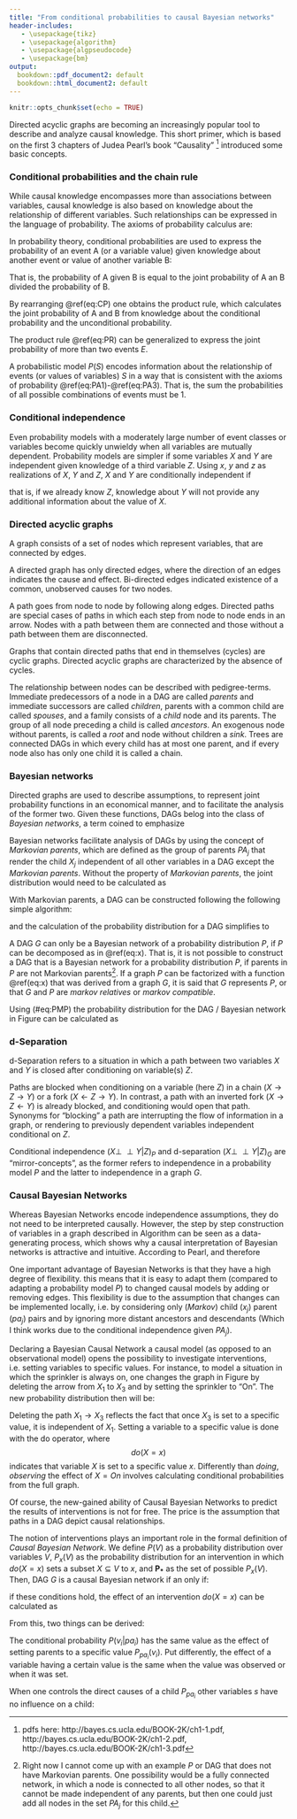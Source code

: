 ```yaml
---
title: "From conditional probabilities to causal Bayesian networks"
header-includes:
   - \usepackage{tikz}
   - \usepackage{algorithm} 
   - \usepackage{algpseudocode}
   - \usepackage{bm}
output:
  bookdown::pdf_document2: default
  bookdown::html_document2: default
---
```


```r
knitr::opts_chunk$set(echo = TRUE)
```

\newcommand{\indep}{\perp \!\!\! \perp}

Directed acyclic graphs are becoming an increasingly popular tool to describe and analyze causal knowledge. This short primer, which is based on the first 3 chapters of Judea Pearl's book "Causality" ^[pdfs here: http://bayes.cs.ucla.edu/BOOK-2K/ch1-1.pdf, http://bayes.cs.ucla.edu/BOOK-2K/ch1-2.pdf, http://bayes.cs.ucla.edu/BOOK-2K/ch1-3.pdf] introduced some basic concepts.


### Conditional probabilities and the chain rule {-}

While causal knowledge encompasses more than associations between variables, causal knowledge is also based on knowledge about the relationship of different variables. Such relationships can be expressed in the language of probability. The axioms of probability calculus are:

\begin{equation}
0	\leq P(A) \leq 1, (\#eq:PA1)
\end{equation}
\begin{equation}
P(\textrm{sure proposition}) = 1, (\#eq:PA2)
\end{equation}
\begin{equation}
P(A \textrm{ or } B) = P(A) + P(B) \textrm{ if } A \textrm{ and } B \textrm{ are mutually exclusive}  (\#eq:PA3)
\end{equation}


In probability theory, conditional probabilities are used to express the probability of an event A (or a variable value) given knowledge about another event or value of another variable B:

\begin{equation}
P(A|B) = \frac{P(A,B)}{P(B)} (\#eq:CP)
\end{equation}

That is, the probability of A given B is equal to the joint probability of A an B divided the probability of B.

By rearranging  \@ref(eq:CP) one obtains the product rule, which calculates the joint probability of A and B from knowledge about the conditional probability and the unconditional probability.

\begin{equation}
P(A,B) = P(A|B)P(B) (\#eq:PR)
\end{equation}


The product rule \@ref(eq:PR) can be generalized to express the joint probability of more than two events $E$.

\begin{equation}
P(E_1,E_2,...,E_n) = P(E_n|E_{n-1}, ..., E_2,E_1) ... P(E_2|E_1) (\#eq:CR)
\end{equation}


A probabilistic model $P(S)$ encodes information about the relationship of events (or values of variables) $S$ in a way that is consistent with the axioms of probability \@ref(eq:PA1)-\@ref(eq:PA3). That is, the sum the probabilities of all possible combinations of events must be 1.

### Conditional independence {-}

Even probability models with a moderately large number of event classes or variables become quickly unwieldy when all variables are mutually dependent. Probability models are simpler if some variables $X$ and $Y$ are independent given knowledge of a third variable $Z$. Using $x$, $y$ and $z$ as realizations of $X$, $Y$ and $Z$, $X$ and $Y$ are conditionally independent if 

\begin{equation}
P(x|y,z) = P(x|z) \textrm{ whenever } P(y,z) > 0 (\#eq:CI)
\end{equation}

that is, if we already know $Z$, knowledge about $Y$ will not provide any additional information about the value of $X$.


### Directed acyclic graphs {-}
A graph consists of a set of nodes which represent variables, that are connected by edges. 

A directed graph has only directed edges, where the direction of an edges indicates the cause and effect. Bi-directed edges indicated existence of a common, unobserved causes for two nodes.

A path goes from node to node by following along edges. Directed paths are special cases of paths in which each step from node to node ends in an arrow. Nodes with a path between them are connected and those without a path between them are disconnected.

Graphs that contain directed paths that end in themselves (cycles) are cyclic graphs. Directed acyclic graphs are characterized by the absence of cycles.

The relationship between nodes can be described with pedigree-terms. Immediate predecessors of a node in a DAG are called _parents_ and immediate successors are called _children_, parents with a common child are called _spouses_, and a family consists of a _child_ node and its parents. The group of all node preceding a child is called _ancestors_. An exogenous node without parents, is called a _root_ and node without children a _sink_. Trees are connected DAGs in which every child has at most one parent, and if every node also has only one child it is called a chain.


\begin{figure}
\tikzset{every picture/.style={line width=0.75pt}} %set default line width to 0.75pt        

\begin{center}
\include{F1a}
%\includegraphics[height=5cm]{F1}
\end{center}
\caption{A simple DAG}
\end{figure}

### Bayesian networks {-}

Directed graphs are used to describe assumptions, to represent joint probability functions in an economical manner, and to facilitate the analysis of the former two. Given these functions, DAGs belog into the class of _Bayesian networks_, a term coined to emphasize 

\begin{quote}
(1) The subjective nature of input information; (2) the reliance on Bayes' conditioning as the basis for updating information; (3) the distinction between causal and evidential modes of reasoning.
\end{quote}

Bayesian networks facilitate analysis of DAGs by using the concept of _Markovian parents_, which are defined as the group of parents $PA_j$ that render the child $X_j$ independent of all other variables in a DAG except the _Markovian parents_. Without the property of _Markovian parents_, the joint distribution would need to be calculated as 

\begin{equation}
P(x_1,...,x_n) = \prod_j{P(x_j|x_1, ..., x_{j-1})} .
\end{equation}

With Markovian parents, a DAG can be constructed following the following simple algorithm:

\begin{algorithm}
	\caption{Drawing a Bayesian network with nodes $x_j$ using Markovian parents $pa_j$} 
	\begin{algorithmic}[1]
		\For {$x_j = 1,2,\ldots,N$}
			\For {$x_i \in pa_j$}
				\State draw an edge from $x_i$ to $x_j$
			\EndFor
		\EndFor
	\end{algorithmic} 
	\label{A1} 
\end{algorithm}

and the calculation of the probability distribution for a DAG simplifies to

\begin{equation}
P(x_1,...,x_n) = \prod_j{P(x_j|pa_j)}. (\#eq:x)
\end{equation}

A DAG $G$ can only be a Bayesian network of a probability distribution $P$, if $P$ can be decomposed as in \@ref(eq:x). That is, it is not possible to construct a DAG that is a Bayesian network for a probability distribution $P$, if parents in $P$ are not Markovian parents^[Right now I cannot come up with an example $P$ or DAG that does not have Markovian parents. One possibility would be a fully connected network, in which a node is connected to all other nodes, so that it cannot be made independent of any parents, but then one could just add all nodes in the set $PA_j$ for this child.]. If a graph $P$ can be factorized with a function \@ref(eq:x) that was derived from a graph $G$, it is said that $G$ represents $P$, or that $G$ and $P$ are _markov relatives_ or _markov compatible_.

\begin{figure}
\begin{center}
\include{F2}
%\includegraphics[height=6cm]{F2}
\end{center}
\caption{A Bayesian network}
\label{BN} 
\end{figure}

Using (\#eq:PMP) the probability distribution for the DAG / Bayesian network in Figure \ref{BN} can be calculated as

\begin{equation}
P(x_1,x_2,x_3,x_4,x_5) = P(x_1)P(x_2|x_1)P(x_3|x_1)P(x_4|x_2,x_3)P(x_5|x_4) (\#eq:PF2)
\end{equation}

### d-Separation {-}

d-Separation refers to a situation in which a path between two variables $X$ and $Y$ is closed after conditioning on variable(s) $Z$.

Paths are blocked when conditioning on a variable (here $Z$) in a chain ($X \rightarrow Z \rightarrow Y$) or a fork ($X \leftarrow Z \rightarrow Y$). In contrast, a path with an inverted fork  ($X \rightarrow Z \leftarrow Y$) is already blocked, and conditioning would open that path. Synonyms for "blocking" a path are interrupting the flow of information in a graph, or rendering to previously dependent variables independent conditional on $Z$.

Conditional independence $(X \indep Y|Z)_P$ and d-separation $(X \indep Y|Z)_G$ are "mirror-concepts", as the former refers to independence in a probability model $P$ and the latter to independence in a graph $G$. 

### Causal Bayesian Networks {-}

Whereas Bayesian Networks encode independence assumptions, they do not need to be interpreted causally. However, the step by step construction of variables in a graph described in Algorithm \ref{A1} can be seen as a data-generating process, which shows why a causal interpretation of Bayesian networks is attractive and intuitive. According to Pearl,
\begin{quote}
conditional independence judgement are byproducts of stored causal relationships
\end{quote}
and therefore
\begin{quote}
tapping and representing those relationships directly [is] a more natural and more reliable way of expressing what we know about the world.
\end{quote}

One important advantage of Bayesian Networks is that they have a high degree of flexibility. this means that it is easy to adapt them (compared to adapting a probability model $P$) to changed causal models by adding or removing edges. This flexibility is due to the assumption that changes can be implemented locally, i.e. by considering only (_Markov_) child ($x_j$) parent ($pa_j$) pairs and by ignoring more distant ancestors and descendants (Which I think works due to the conditional independence given $PA_j$).

Declaring a Bayesian Causal Network a causal model (as opposed to an observational model) opens the possibility to investigate interventions, i.e. setting variables to specific values. For instance, to model a situation in which the sprinkler is always on, one changes the graph in Figure \ref{BN} by deleting the arrow from $X_1$ to $X_3$ and by setting the sprinkler to "On". The new probability distribution then will be:

\begin{equation}
P_{X_3=\textrm{On}}(x_1,x_2,x_4,x_5) = P(x_1)P(x_2|x_1)P(x_4|x_2,X_3=\textrm{On})P(x_5|x_4)
\end{equation}

Deleting the path $X_1 \rightarrow X_3$ reflects the fact that once $X_3$ is set to a specific value, it is independent of $X_1$. Setting a variable to a specific value is done with the do operator, where
$$
do(X=x)
$$
indicates that variable $X$ is set to a specific value $x$. Differently than _doing_, _observing_ the effect of $X = On$ involves calculating conditional probabilities from the full graph. 

Of course, the new-gained ability of Causal Bayesian Networks to predict the results of interventions is not for free. The price is the assumption that paths in a DAG depict causal relationships.

The notion of interventions plays an important role in the formal definition of _Causal Bayesian Network_. We define $P(V)$ as a probability distribution over variables $V$, $P_x(V)$ as the probability distribution for an intervention in which $do(X=x)$ sets a subset $X \subseteq V$ to $x$, and $\bm{P_*}$ as the set of possible $P_x(V)$. Then, DAG $G$ is a causal Bayesian network if an only if:

\begin{enumerate}
 \item $P_x(v) \textrm{ is Markov relative to } G$
 \item $P_x(v_i)=1 \textrm{ for all } V_i \in X \textrm{ whenenver } v_i \textrm{ is consistent with } X = x$
 \item $P_x(v_i|pa_i) = P(v_i|pa_i) textrm{ for all } V_i \notin X \textrm{ whenenver } pa_i \textrm{ is consistent with } X = x$
\end{enumerate}

if these conditions hold, the effect of an intervention $do(X=x)$ can be calculated as 

\begin{equation}
P_x(v) = \prod_{i|V_i \notin X}P(v_i|pa_i) \textrm{ for all } v \textrm{ consistent with } x
\end{equation}

From this, two things can be derived: 

The conditional probability $P(v_i|pa_i)$ has the same value as the effect of setting parents to a specific value $P_{pa_i}(v_i)$. Put differently, the effect of a variable having a certain value is the same when the value was observed or when it was set.
\begin{equation}
P(v_i|pa_i) = P_{pa_i}(v_i)
\end{equation}

When one controls the direct causes of a child $P_{pa_i}$ other variables $s$ have no influence on a child:
\begin{equation}
P_{pa_i,S} = P_{pa_i}
\end{equation}


